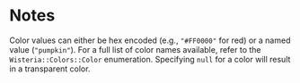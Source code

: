 # Notes {#notes}

Color values can either be hex encoded (e.g., `"#FF0000"` for red) or a named value (`"pumpkin"`). For a full list
of color names available, refer to the `Wisteria::Colors::Color` enumeration. Specifying `null` for a color
will result in a transparent color.